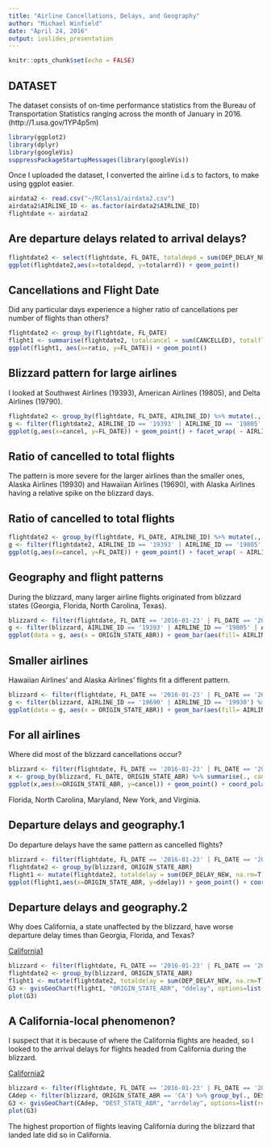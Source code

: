 ```yaml
---
title: "Airline Cancellations, Delays, and Geography"
author: "Michael Winfield"
date: "April 24, 2016"
output: ioslides_presentation
---
```


```r
knitr::opts_chunk$set(echo = FALSE)
```

## DATASET

The dataset consists of on-time performance statistics from the Bureau of Transportation Statistics ranging across the month of January in 2016.
(http://1.usa.gov/1YP4p5m)

```r
library(ggplot2)
library(dplyr)
library(googleVis)
suppressPackageStartupMessages(library(googleVis))
```
Once I uploaded the dataset, I converted the airline i.d.s to factors, to make using ggplot easier.
```r
airdata2 <- read.csv("~/RClass1/airdata2.csv")
airdata2$AIRLINE_ID <- as.factor(airdata2$AIRLINE_ID)
flightdate <- airdata2
```


## Are departure delays related to arrival delays?
```r
flightdate2 <- select(flightdate, FL_DATE, totaldepd = sum(DEP_DELAY_NEW, na.rm=T), totalarrd = sum(ARR_DELAY_NEW, na.rm=T))
ggplot(flightdate2,aes(x=totaldepd, y=totalarrd)) + geom_point()
```

## Cancellations and Flight Date
Did any particular days experience a higher ratio of cancellations per number of flights than others?
```r
flightdate2 <- group_by(flightdate, FL_DATE)
flight1 <- summarise(flightdate2, totalcancel = sum(CANCELLED), totalflights = sum(FLIGHTS), ratio = totalcancel/totalflights) %>% arrange(., desc(ratio))
ggplot(flight1, aes(x=ratio, y=FL_DATE)) + geom_point()
```

## Blizzard pattern for large airlines
I looked at Southwest Airlines (19393), American Airlines (19805), and Delta Airlines (19790).
```r
flightdate2 <- group_by(flightdate, FL_DATE, AIRLINE_ID) %>% mutate(., cancel = sum(CANCELLED)) %>% select(., FL_DATE, AIRLINE_ID, cancel)
g <- filter(flightdate2, AIRLINE_ID == '19393' | AIRLINE_ID == '19805' | AIRLINE_ID == '19790') %>% select(., AIRLINE_ID, cancel) %>% group_by(., AIRLINE_ID)
ggplot(g,aes(x=cancel, y=FL_DATE)) + geom_point() + facet_wrap( ~ AIRLINE_ID)
```

## Ratio of cancelled to total flights

The pattern is more severe for the larger airlines than the smaller ones, Alaska Airlines (19930) and Hawaiian Airlines (19690), with Alaska Airlines having a relative spike on the blizzard days.

## Ratio of cancelled to total flights
```r
flightdate2 <- group_by(flightdate, FL_DATE, AIRLINE_ID) %>% mutate(., cancel = sum(CANCELLED)/sum(FLIGHTS)) %>% select(., FL_DATE, AIRLINE_ID, cancel)
g <- filter(flightdate2, AIRLINE_ID == '19393' | AIRLINE_ID == '19805' | AIRLINE_ID == '19790' | AIRLINE_ID == '19690' | AIRLINE_ID == '19930') %>% select(., AIRLINE_ID, cancel) %>% group_by(., AIRLINE_ID)
ggplot(g,aes(x=cancel, y=FL_DATE)) + geom_point() + facet_wrap( ~ AIRLINE_ID)
```

## Geography and flight patterns
During the blizzard, many larger airline flights originated from blizzard states (Georgia, Florida, North Carolina, Texas).

```r
blizzard <- filter(flightdate, FL_DATE == '2016-01-23' | FL_DATE == '2016-01-24'|FL_DATE == '2016-01-22' | FL_DATE == '2016-01-25'|FL_DATE == '2016-01-26')
g <- filter(blizzard, AIRLINE_ID == '19393' | AIRLINE_ID == '19805' | AIRLINE_ID == '19790') %>% select(., ORIGIN_STATE_ABR, AIRLINE_ID)
ggplot(data = g, aes(x = ORIGIN_STATE_ABR)) + geom_bar(aes(fill= AIRLINE_ID), position = "stack") 
```

## Smaller airlines
Hawaiian Airlines' and Alaska Airlines' flights fit a different pattern.

```r
blizzard <- filter(flightdate, FL_DATE == '2016-01-23' | FL_DATE == '2016-01-24'|FL_DATE == '2016-01-22' | FL_DATE == '2016-01-25'|FL_DATE == '2016-01-26')
g <- filter(blizzard, AIRLINE_ID == '19690' | AIRLINE_ID == '19930') %>% select(., ORIGIN_STATE_ABR, AIRLINE_ID)
ggplot(data = g, aes(x = ORIGIN_STATE_ABR)) + geom_bar(aes(fill= AIRLINE_ID), position = "stack")
```

## For all airlines
Where did most of the blizzard cancellations occur?
```r
blizzard <- filter(flightdate, FL_DATE == '2016-01-23' | FL_DATE == '2016-01-24'|FL_DATE == '2016-01-22' | FL_DATE == '2016-01-25'|FL_DATE == '2016-01-26')
x <- group_by(blizzard, FL_DATE, ORIGIN_STATE_ABR) %>% summarise(., cancel = sum(CANCELLED))
ggplot(x,aes(x=ORIGIN_STATE_ABR, y=cancel)) + geom_point() + coord_polar()
```
Florida, North Carolina, Maryland, New York, and Virginia. 

## Departure delays and geography.1
Do departure delays have the same pattern as cancelled flights?
```r
blizzard <- filter(flightdate, FL_DATE == '2016-01-23' | FL_DATE == '2016-01-24'|FL_DATE == '2016-01-22' | FL_DATE == '2016-01-25'|FL_DATE == '2016-01-26')
flightdate2 <- group_by(blizzard, ORIGIN_STATE_ABR)
flight1 <- mutate(flightdate2, totaldelay = sum(DEP_DELAY_NEW, na.rm=T) * sum(FLIGHTS)) %>% select(.,ORIGIN_STATE_ABR, totaldelay) %>% summarise(., ddelay = max(totaldelay)) %>% arrange(., desc(ddelay)) 
ggplot(flight1,aes(x=ORIGIN_STATE_ABR, y=ddelay)) + geom_point() + coord_polar()
```

## Departure delays and geography.2
Why does California, a state unaffected by the blizzard, have worse departure delay times than Georgia, Florida, and Texas?


[California1](http://127.0.0.1:10217/custom/googleVis/GeoChartID17c430a64009.html)
```r
blizzard <- filter(flightdate, FL_DATE == '2016-01-23' | FL_DATE == '2016-01-24'|FL_DATE == '2016-01-22' | FL_DATE == '2016-01-25'|FL_DATE == '2016-01-26')
flightdate2 <- group_by(blizzard, ORIGIN_STATE_ABR)
flight1 <- mutate(flightdate2, totaldelay = sum(DEP_DELAY_NEW, na.rm=T) * sum(FLIGHTS)) %>% select(.,ORIGIN_STATE_ABR, totaldelay) %>% summarise(., ddelay = max(totaldelay)) %>% arrange(., desc(ddelay))
G3 <- gvisGeoChart(flight1, "ORIGIN_STATE_ABR", "ddelay", options=list(region="US", displayMode="regions", resolution="provinces", width=600, height=400))
plot(G3)
```

## A California-local phenomenon?

I suspect that it is because of where the California flights are headed, so I looked to the arrival delays for flights headed from California during the blizzard.


[California2](http://127.0.0.1:10217/custom/googleVis/GeoChartID17c415ec4c24.html)
```r
blizzard <- filter(flightdate, FL_DATE == '2016-01-23' | FL_DATE == '2016-01-24'|FL_DATE == '2016-01-22' | FL_DATE == '2016-01-25'|FL_DATE == '2016-01-26')
CAdep <- filter(blizzard, ORIGIN_STATE_ABR == 'CA') %>% group_by(., DEST_STATE_ABR) %>% mutate(., totalarrd = sum(ARR_DELAY_NEW, na.rm=T)) %>% select(., DEST_STATE_ABR, totalarrd) %>% summarise(., arrdelay = max(totalarrd))
G3 <- gvisGeoChart(CAdep, "DEST_STATE_ABR", "arrdelay", options=list(region="US", displayMode="regions", resolution="provinces", width=600, height=400))
plot(G3)
```
The highest proportion of flights leaving California during the blizzard that landed late did so in California.